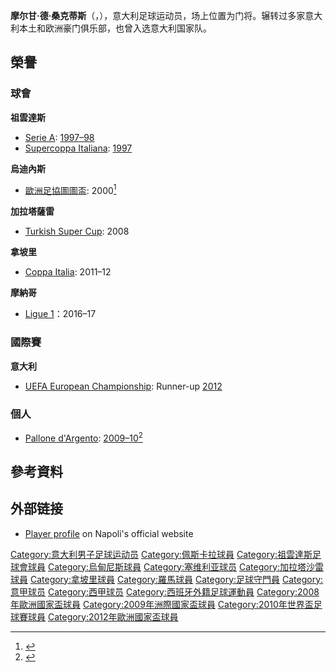 {{noteta|G1=足球|G2=意甲|G3=uefa
|T=zh-hans:摩尔甘·德·桑克蒂斯;zh-hk:摩根·迪沙迪斯;
|1=zh-hans:摩尔甘·德·桑克蒂斯;zh-hk:摩根·迪沙迪斯;
|2=zh-hans:德·桑克蒂斯;zh-hk:迪沙迪斯;
|3=zh-hans:摩尔甘;zh-hk:摩根;
}}
{{Infobox football biography
| name               = 摩尔甘·德·桑克蒂斯<br />Morgan De Sanctis
| fullname           = Morgan De Sanctis<ref>{{cite web|title=FIFA World Cup South Africa 2010 – List of Players|url=http://www.fifa.com/mm/document/tournament/competition/01/22/85/78/fwc_2010_squadlists.pdf|publisher=Fédération Internationale de Football Association (FIFA)|accessdate=5 June 2013|format=PDF|archive-date=2020-05-17|archive-url=https://web.archive.org/web/20200517205300/https://www.fifa.com/mm/document/tournament/competition/01/22/85/78/fwc_2010_squadlists.pdf|dead-url=yes}}</ref>
| image              = Morgan De Sanctis 2012.jpg
| image_size         = 200px
| height             = {{convert|1.90|m|abbr=on}}
| birth_date         = {{birth date and age|1977|3|26|df=y}}
| birth_place        = 意大利[[瓜尔迪亚格雷莱|瓜尔迪亚格雷莱]]
| currentclub        =
| clubnumber         =
| position           = [[门将|门将]]
| youthyears1        =           |youthclubs1 = [[佩斯卡拉足球俱乐部|佩斯卡拉]]
| years1             = 1994–1997 |clubs1      = [[佩斯卡拉足球俱乐部|佩斯卡拉]]                          |caps1 = 74  |goals1 = 0  
| years2             = 1997–1999 |clubs2      = [[尤文图斯足球俱乐部|尤文图斯]]                                |caps2 = 3   |goals2 = 0  
| years3             = 1999–2007 |clubs3      = [[乌迪内斯足球俱乐部|乌迪内斯]]                                |caps3 = 194 |goals3 = 0  
| years4             = 2007–2009 |clubs4      = [[塞维利亚足球俱乐部|塞维利亚]]                                    |caps4 = 8   |goals4 = 0  
| years5             = 2008–2009 |clubs5      = → [[加拉塔沙雷體育會|加拉塔沙雷]] (租借)      |caps5 = 31  |goals5 = 0  
| years6             = 2009–2013 |clubs6      = [[那不勒斯足球俱乐部|那不勒斯]]                                  |caps6 = 147 |goals6 = 0  
| years7             = 2013–2016 |clubs7      = [[羅馬體育俱樂部|羅馬]]                                        |caps7 = 71  |goals7 = 0  
| years8             = 2016–2017 |clubs8      = [[摩納哥體育會足球會|摩纳哥]]                                   |caps8 = 1   |goals8 = 0  
| totalcaps = 529
| totalgoals = 0
| nationalyears1 = 1994–1995 |nationalcaps1 = 8 |nationalgoals1 = 0 |nationalteam1 = [[義大利18歲以下國家足球隊|意大利U18]] <!--at that time the U-19 event called U-18-->
| nationalyears2 = 1999–2000 |nationalcaps2 = 7 |nationalgoals2 = 0 |nationalteam2 = [[義大利21歲以下國家足球隊|意大利U21]]
| nationalyears3 = 2005–2012 |nationalcaps3 = 6 |nationalgoals3 = 0 |nationalteam3 = [[意大利國家足球隊|意大利]]
| pcupdate = 2016年9月1日|
ntupdate = 2012年10月16日|
}}

'''摩尔甘·德·桑克蒂斯'''（{{lang|it|Morgan De Sanctis}}，{{bd|1977年|3月26日}}），意大利足球运动员，场上位置为门将。辗转过多家意大利本土和欧洲豪门俱乐部，也曾入选意大利国家队。

==榮譽==

===球會===
'''祖雲達斯'''
* [[Serie_A|Serie A]]: [[1997–98_Serie_A|1997–98]]
* [[Supercoppa_Italiana|Supercoppa Italiana]]: [[1997_Supercoppa_Italiana|1997]]

'''烏迪內斯'''
*[[歐洲足協圖圖盃|歐洲足協圖圖盃]]: 2000<ref>{{cite web|url=http://www.uefa.com/Competitions/IntertotoCup/AllTimeStatistics/season%3D2000/Round%3D1469/match%3D65597/index.html|title=Udinese 4 - 2 Sigma (Aggregate: 6 - 4) |publisher=UEFA|date=22 August 2000 |archive-url=https://web.archive.org/web/20040623195839/http://www.uefa.com/Competitions/IntertotoCup/AllTimeStatistics/season%3D2000/Round%3D1469/match%3D65597/index.html |access-date=16 April 2020|archive-date=23 June 2004 }}</ref> 

'''加拉塔薩雷'''
* [[Turkish_Super_Cup|Turkish Super Cup]]: 2008

'''拿坡里'''
* [[Coppa_Italia|Coppa Italia]]: 2011–12

'''摩納哥'''
* [[Ligue_1|Ligue 1]]：2016–17

===國際賽===
'''意大利'''
*[[UEFA_European_Championship|UEFA European Championship]]: Runner-up  [[UEFA_Euro_2012|2012]]

===個人===
*[[Pallone_d'Argento|Pallone d'Argento]]: [[2009–10_Serie_A|2009–10]]<ref>{{cite web|url=http://ussi.it/2016/a-florenzi-il-pallone-dargento-coppa-giaime-fiumano/|title=A Florenzi il "Pallone d'Argento" Coppa Giaimè Fiumano|publisher=ussi.it|language=it|date=8 May 2016|access-date=18 May 2016|archive-date=2019-03-26|archive-url=https://web.archive.org/web/20190326175758/http://ussi.it/2016/a-florenzi-il-pallone-dargento-coppa-giaime-fiumano/}}</ref>


==參考資料==
{{reflist}}

== 外部链接 ==
* [http://www.sscnapoli.it/client/render_e.aspx?root=1144&content=0 Player profile] {{Wayback|url=http://www.sscnapoli.it/client/render_e.aspx?root=1144&content=0 |date=20120224154616 }} on Napoli's official website

{{2008年歐洲足球錦標賽意大利參賽名單}}
{{2009年聯合會盃意大利參賽名單}}
{{2010年世界盃足球賽意大利參賽名單}}
{{2012年欧洲足球锦标赛意大利参赛名单}}

{{DEFAULTSORT:De Sanctis, Morgan}}
[[Category:意大利男子足球运动员|Category:意大利男子足球运动员]]
[[Category:佩斯卡拉球員|Category:佩斯卡拉球員]]
[[Category:祖雲達斯足球會球員|Category:祖雲達斯足球會球員]]
[[Category:烏甸尼斯球員|Category:烏甸尼斯球員]]
[[Category:塞维利亚球员|Category:塞维利亚球员]]
[[Category:加拉塔沙雷球員|Category:加拉塔沙雷球員]]
[[Category:拿坡里球員|Category:拿坡里球員]]
[[Category:羅馬球員|Category:羅馬球員]]
[[Category:足球守門員|Category:足球守門員]]
[[Category:意甲球员|Category:意甲球员]]
[[Category:西甲球员|Category:西甲球员]]
[[Category:西班牙外籍足球運動員|Category:西班牙外籍足球運動員]]
[[Category:2008年歐洲國家盃球員|Category:2008年歐洲國家盃球員]]
[[Category:2009年洲際國家盃球員|Category:2009年洲際國家盃球員]]
[[Category:2010年世界盃足球賽球員|Category:2010年世界盃足球賽球員]]
[[Category:2012年歐洲國家盃球員|Category:2012年歐洲國家盃球員]]